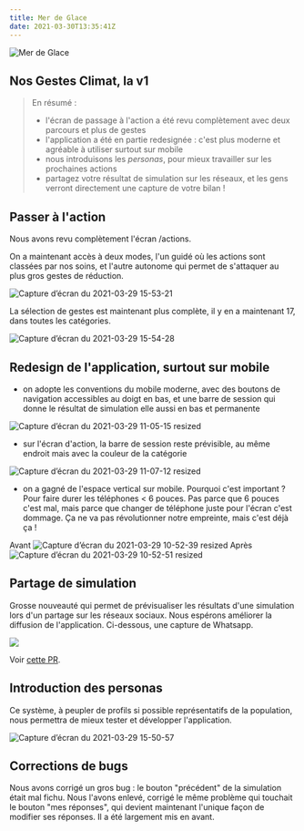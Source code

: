 ```yaml
---
title: Mer de Glace
date: 2021-03-30T13:35:41Z
---
```


![Mer de Glace](https://upload.wikimedia.org/wikipedia/commons/f/f3/Merdeglace.jpg)

## Nos Gestes Climat, la v1

> En résumé : 
> 
> - l'écran de passage à l'action a été revu complètement avec deux parcours et plus de gestes
> - l'application a été en partie redesignée : c'est plus moderne et agréable à utiliser surtout sur mobile
> - nous introduisons les *personas*, pour mieux travailler sur les prochaines actions
> - partagez votre résultat de simulation sur les réseaux, et les gens verront directement une capture de votre bilan !

## Passer à l'action

Nous avons revu complètement l'écran /actions.

On a maintenant accès à deux modes, l'un guidé où les actions sont classées par nos soins, et l'autre autonome qui permet de s'attaquer au plus gros gestes de réduction.

![Capture d’écran du 2021-03-29 15-53-21](https://user-images.githubusercontent.com/1177762/112846986-e5d75f00-90a6-11eb-8ca0-1be5736d5d9c.png)

La sélection de gestes est maintenant plus complète, il y en a maintenant 17, dans toutes les catégories.

![Capture d’écran du 2021-03-29 15-54-28](https://user-images.githubusercontent.com/1177762/112847173-161efd80-90a7-11eb-8f47-283dd1eb418a.png)


## Redesign de l'application, surtout sur mobile

- on adopte les conventions du mobile moderne, avec des boutons de navigation accessibles au doigt en bas, et une barre de session qui donne le résultat de simulation elle aussi en bas et permanente

![Capture d’écran du 2021-03-29 11-05-15 resized](https://user-images.githubusercontent.com/1177762/112813673-c3c9e680-907e-11eb-94c9-b818073b7c45.png)

- sur l'écran d'action, la barre de session reste prévisible, au même endroit mais avec la couleur de la catégorie

![Capture d’écran du 2021-03-29 11-07-12 resized](https://user-images.githubusercontent.com/1177762/112813831-f07dfe00-907e-11eb-9d4c-240dbaa7d74a.png)


- on a gagné de l'espace vertical sur mobile. Pourquoi c'est important ? Pour faire durer les téléphones < 6 pouces. Pas parce que 6 pouces c'est mal, mais parce que changer de téléphone juste pour l'écran c'est dommage. Ça ne va pas révolutionner notre empreinte, mais c'est déjà ça ! 

Avant 
![Capture d’écran du 2021-03-29 10-52-39 resized](https://user-images.githubusercontent.com/1177762/112813510-8ebd9400-907e-11eb-8db7-e2291ed24eaa.png)
Après
![Capture d’écran du 2021-03-29 10-52-51 resized](https://user-images.githubusercontent.com/1177762/112813516-8f562a80-907e-11eb-9ead-773133ff889c.png)


## Partage de simulation

Grosse nouveauté qui permet de prévisualiser les résultats d'une simulation lors d'un partage sur les réseaux sociaux. 
Nous espérons améliorer la diffusion de l'application. Ci-dessous, une capture de Whatsapp.

![](https://user-images.githubusercontent.com/1177762/112972961-1d9ae100-9151-11eb-9f34-bc3061ca35da.png)


Voir [cette PR](https://github.com/datagir/nosgestesclimat-site/pull/208).


 ## Introduction des personas

Ce système, à peupler de profils si possible représentatifs de la population, nous permettra de mieux tester et développer l'application.

![Capture d’écran du 2021-03-29 15-50-57](https://user-images.githubusercontent.com/1177762/112846716-a14bc380-90a6-11eb-8060-219bed3d3ddf.png)

## Corrections de bugs

Nous avons corrigé un gros bug : le bouton "précédent" de la simulation était mal fichu. Nous l'avons enlevé, corrigé le même problème qui touchait le bouton "mes réponses", qui devient maintenant l'unique façon de modifier ses réponses. Il a été largement mis en avant.




